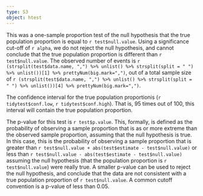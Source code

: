 ```yaml
---
type: S3
object: htest
---
```


This was a one-sample proportion test of the null hypothesis that the true population proportion is equal to `r test$null.value`. Using a significance cut-off of `r alpha`, we do not reject the null hypothesis, and cannot conclude that the true population proportion is different than `r test$null.value`. The observed number of events is `r (strsplit(test$data.name, ",") %>% unlist() %>% strsplit(split = " ") %>% unlist())[1] %>% prettyNum(big.mark=",")`, out of a total sample size of `r (strsplit(test$data.name, ",") %>% unlist() %>% strsplit(split = " ") %>% unlist())[4] %>% prettyNum(big.mark=",")`.

The confidence interval for the true population proportionis (`r tidytest$conf.low`, `r tidytest$conf.high`). That is, 95 times out of 100, this interval will contain the true population proportion.

The p-value for this test is `r test$p.value`. This, formally, is defined as the probability of observing a sample proportion that is as or more extreme than the observed sample proportion, assuming that the null hypothesis is true. In this case, this is the probability of observing a sample proportion that is greater than `r test$null.value + abs(test$estimate - test$null.value)` or less than `r test$null.value - abs(test$estimate - test$null.value)` assuming the null hypothesis (that the population proportion is `r test$null.value`) were really true. A smaller p-value can be used to reject the null hypothesis, and conclude that the data are not consistent with a true population proportion of `r test$null.value`. A common cutoff convention is a p-value of less than 0.05.
